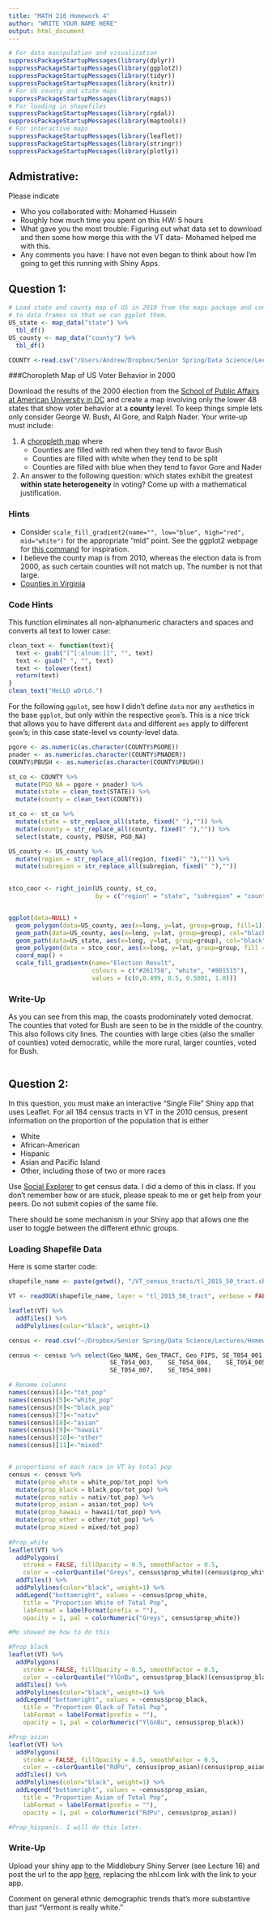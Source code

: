 ```yaml
---
title: "MATH 216 Homework 4"
author: "WRITE YOUR NAME HERE"
output: html_document
---
```


```r
# For data manipulation and visualization
suppressPackageStartupMessages(library(dplyr))
suppressPackageStartupMessages(library(ggplot2))
suppressPackageStartupMessages(library(tidyr))
suppressPackageStartupMessages(library(knitr))
# For US county and state maps
suppressPackageStartupMessages(library(maps))
# For loading in shapefiles
suppressPackageStartupMessages(library(rgdal))
suppressPackageStartupMessages(library(maptools))
# For interactive maps
suppressPackageStartupMessages(library(leaflet))
suppressPackageStartupMessages(library(stringr))
suppressPackageStartupMessages(library(plotly))
```

## Admistrative:

Please indicate

* Who you collaborated with: Mohamed Hussein
* Roughly how much time you spent on this HW: 5 hours
* What gave you the most trouble: Figuring out what data set to download and 
then some how merge this with the VT data- Mohamed helped me with this. 
* Any comments you have: I have not even began to think about how I'm going to 
get this running with Shiny Apps. 



## Question 1:

```r
# Load state and county map of US in 2010 from the maps package and convert them
# to data frames so that we can ggplot them.
US_state <- map_data("state") %>% 
  tbl_df()
US_county <- map_data("county") %>% 
  tbl_df()

COUNTY <-read.csv("/Users/Andrew/Dropbox/Senior Spring/Data Science/Lectures/Homework/HW-4/Data/county.csv")

```

###Choropleth Map of US Voter Behavior in 2000

Download the results of the 2000 election from the [School of Public Affairs at 
American University in DC](http://www.american.edu/spa/ccps/Data-Sets.cfm) and 
create a map involving only the lower 48 states that show voter behavior at a 
**county** level. To keep things simple lets only consider George W. Bush, Al
Gore, and Ralph Nader. Your write-up must include:

1. A [choropleth map](https://en.wikipedia.org/wiki/Choropleth_map) where
    * Counties are filled with red when they tend to favor Bush
    * Counties are filled with white when they tend to be split
    * Counties are filled with blue when they tend to favor Gore and Nader
2. An answer to the following question: which states exhibit the greatest
**within state heterogeneity** in voting? Come up with a mathematical
justification.


### Hints

* Consider `scale_fill_gradient2(name="", low="blue", high="red", mid="white")` 
for the appropriate "mid" point.  See the ggplot2 webpage for [this
command](http://docs.ggplot2.org/0.9.3.1/scale_gradient2.html) for inspiration.
* I believe the county map is from 2010, whereas the election data is from 2000,
as such certain counties will not match up. The number is not that large.
* [Counties in
Virginia](http://en.wikipedia.org/wiki/List_of_counties_in_Virginia)


### Code Hints

This function eliminates all non-alphanumeric characters and spaces and converts
all text to lower case:

```r
clean_text <- function(text){
  text <- gsub("[^[:alnum:]]", "", text)
  text <- gsub(" ", "", text)
  text <- tolower(text)
  return(text)
}
clean_text("HeLLO wOrLd.")
```

For the following `ggplot`, see how I didn't define `data` nor any `aes`thetics
in the base `ggplot`, but only within the respective `geom`'s. This is a nice
trick that allows you to have different `data` and different `aes` apply to
different `geom`'s; in this case state-level vs county-level data.

```r

pgore <- as.numeric(as.character(COUNTY$PGORE))
pnader <- as.numeric(as.character(COUNTY$PNADER))
COUNTY$PBUSH <- as.numeric(as.character(COUNTY$PBUSH))

st_co <- COUNTY %>% 
  mutate(PGO_NA = pgore + pnader) %>% 
  mutate(state = clean_text(STATE)) %>% 
  mutate(county = clean_text(COUNTY))

st_co <- st_co %>% 
  mutate(state = str_replace_all(state, fixed(" "),"")) %>% 
  mutate(county = str_replace_all(county, fixed(" "),"")) %>% 
  select(state, county, PBUSH, PGO_NA)

US_county <- US_county %>% 
  mutate(region = str_replace_all(region, fixed(" "),"")) %>% 
  mutate(subregion = str_replace_all(subregion, fixed(" "),""))
  

stco_coor <- right_join(US_county, st_co, 
                        by = c("region" = "state", "subregion" = "county"))


ggplot(data=NULL) +
  geom_polygon(data=US_county, aes(x=long, y=lat, group=group, fill=1)) +
  geom_path(data=US_county, aes(x=long, y=lat, group=group), col="black", size=0.05) +
  geom_path(data=US_state, aes(x=long, y=lat, group=group), col="black", size=0.1) +
  geom_polygon(data = stco_coor, aes(x=long, y=lat, group=group, fill = PBUSH)) +
  coord_map() +
  scale_fill_gradientn(name="Election Result", 
                       colours = c("#261758", "white", "#801515"),
                       values = (c(0,0.499, 0.5, 0.5001, 1.0)))

```


### Write-Up
As you can see from this map, the coasts prodominately voted democrat. The
counties that voted for Bush are seen to be in the middle of the country. This
also follows city lines. The counties with large cities (also the smaller of 
counties) voted democratic, while the more rural, larger counties, voted for
Bush. 
```r

```

## Question 2:

In this question, you must make an interactive "Single File" Shiny app that uses
Leaflet. For all 184 census tracts in VT in the 2010 census, present information
on the proportion of the population that is either

* White
* African-American
* Hispanic
* Asian and Pacific Island
* Other, including those of two or more races

Use [Social Explorer](http://www.socialexplorer.com/) to get census data. I did
a demo of this in class. If you don't remember how or are stuck, please speak to
me or get help from your peers. Do not submit copies of the same file.

There should be some mechanism in your Shiny app that allows one the user to 
toggle between the different ethnic groups.


### Loading Shapefile Data

Here is some starter code:

```r
shapefile_name <- paste(getwd(), "/VT_census_tracts/tl_2015_50_tract.shp", sep="")

VT <- readOGR(shapefile_name, layer = "tl_2015_50_tract", verbose = FALSE)

leaflet(VT) %>%
  addTiles() %>% 
  addPolylines(color="black", weight=1)

census <- read.csv("~/Dropbox/Senior Spring/Data Science/Lectures/Homework/HW-4/Data/R11168779_SL140.csv")

census <- census %>% select(Geo_NAME, Geo_TRACT, Geo_FIPS, SE_T054_001,	SE_T054_002,
                            SE_T054_003,	SE_T054_004,	SE_T054_005,	SE_T054_006,
                            SE_T054_007,	SE_T054_008)

# Rename columns
names(census)[4]<-"tot_pop"
names(census)[5]<-"white_pop"
names(census)[6]<-"black_pop"
names(census)[7]<-"nativ"
names(census)[8]<-"asian"
names(census)[9]<-"hawaii"
names(census)[10]<-"other"
names(census)[11]<-"mixed"


# proportions of each race in VT by total pop
census <- census %>% 
  mutate(prop_white = white_pop/tot_pop) %>% 
  mutate(prop_black = black_pop/tot_pop) %>% 
  mutate(prop_nativ = nativ/tot_pop) %>% 
  mutate(prop_asian = asian/tot_pop) %>% 
  mutate(prop_hawaii = hawaii/tot_pop) %>% 
  mutate(prop_other = other/tot_pop) %>% 
  mutate(prop_mixed = mixed/tot_pop)
  
#Prop_white
leaflet(VT) %>%
  addPolygons(
    stroke = FALSE, fillOpacity = 0.5, smoothFactor = 0.5,
    color = ~colorQuantile("Greys", census$prop_white)(census$prop_white)) %>% 
  addTiles() %>% 
  addPolylines(color="black", weight=1) %>% 
  addLegend("bottomright", values = ~census$prop_white,
    title = "Proportion White of Total Pop",
    labFormat = labelFormat(prefix = ""),
    opacity = 1, pal = colorNumeric("Greys", census$prop_white))

#Mo showed me how to do this

#Prop_black
leaflet(VT) %>%
  addPolygons(
    stroke = FALSE, fillOpacity = 0.5, smoothFactor = 0.5,
    color = ~colorQuantile("YlGnBu", census$prop_black)(census$prop_black)) %>% 
  addTiles() %>% 
  addPolylines(color="black", weight=1) %>% 
  addLegend("bottomright", values = ~census$prop_black,
    title = "Proportion Black of Total Pop",
    labFormat = labelFormat(prefix = ""),
    opacity = 1, pal = colorNumeric("YlGnBu", census$prop_black))

#Prop_asian
leaflet(VT) %>%
  addPolygons(
    stroke = FALSE, fillOpacity = 0.5, smoothFactor = 0.5,
    color = ~colorQuantile("RdPu", census$prop_asian)(census$prop_asian)) %>% 
  addTiles() %>% 
  addPolylines(color="black", weight=1) %>% 
  addLegend("bottomright", values = ~census$prop_asian,
    title = "Proportion Asian of Total Pop",
    labFormat = labelFormat(prefix = ""),
    opacity = 1, pal = colorNumeric("RdPu", census$prop_asian))

#Prop_hispanic. I will do this later. 


```


### Write-Up

Upload your shiny app to the Middlebury Shiny Server (see Lecture 16) and post
the url to the app [here](https://www.nhl.com/), replacing the nhl.com link with 
the link to your app.

Comment on general ethnic demographic trends that's more substantive than just
"Vermont is really white."



